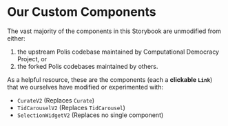 
<Meta title="2. Our Components" />

# Our Custom Components

The vast majority of the components in this Storybook are unmodified from either:
1. the upstream Polis codebase maintained by Computational Democracy Project, or
2. the forked Polis codebases maintained by others.

As a helpful resource, these are the components (each a **clickable `Link`**) that we ourselves have modified or experimented with:

- <LinkTo kind="compdem/client-participation/CurateV2" story="Interactive">`CurateV2`</LinkTo>
  (Replaces <LinkTo kind="compdem/client-participation/Curate" story="Interactive">`Curate`</LinkTo>)
- <LinkTo kind="compdem/client-participation/TidCarouselV2" story="Interactive">`TidCarouselV2`</LinkTo>
  (Replaces <LinkTo kind="compdem/client-participation/TidCarousel" story="Interactive">`TidCarousel`</LinkTo>)
- <LinkTo kind="compdem/client-participation/SelectionWidgetV2" story="Interactive">`SelectionWidgetV2`</LinkTo>
  (Replaces no single component)
